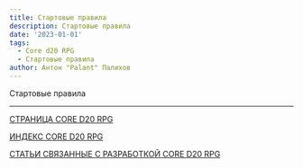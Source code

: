```yaml
---
title: Стартовые правила
description: Стартовые правила
date: '2023-01-01'
tags:
  - Core d20 RPG
  - Стартовые правила
author: Антон "Palant" Палихов
---
```


Стартовые правила

---

[СТРАНИЦА CORE D20 RPG](https://cyborgsandmages.com/cored20rpg/)

[ИНДЕКС CORE D20 RPG](https://cyborgsandmages.com/cored20rpg/1)

[СТАТЬИ СВЯЗАННЫЕ С РАЗРАБОТКОЙ CORE D20 RPG](https://cyborgsandmages.com/core-d20/1)
